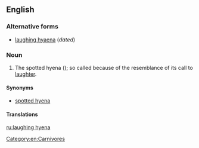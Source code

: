 ==English==

===Alternative forms===
*[[laughing hyaena]] (''dated'')

===Noun===
{{en-noun|head=[[laugh]]ing [[hyena]]}}

# {{context|informal|lang=en}} The spotted hyena ({{taxlink|Crocuta crocuta|species|noshow=1}}); so called because of the resemblance of its call to [[laughter]].

====Synonyms====
*[[spotted hyena]]

====Translations====
{{trans-see|spotted hyena}}

[[Category:en:Carnivores]]

[[ru:laughing hyena]]
